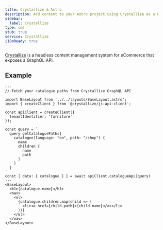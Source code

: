 ```yaml
---
title: Crystallize & Astro
description: Add content to your Astro project using Crystallize as a CMS
sidebar:
  label: Crystallize
type: cms
stub: true
service: Crystallize
i18nReady: true
---
```

[Crystallize](https://crystallize.com/) is a headless content management system for eCommerce that exposes a GraphQL API.
## Example

```astro title="src/pages/index.astro"
---
// Fetch your catalogue paths from Crystallize GraphQL API

import BaseLayout from '../../layouts/BaseLayout.astro';
import { createClient } from '@crystallize/js-api-client';

const apiClient = createClient({
  tenantIdentifier: 'furniture'
});

const query = `
  query getCataloguePaths{
    catalogue(language: "en", path: "/shop") {
      name
      children {
        name
        path
      }
    }
  }
`
const { data: { catalogue } } = await apiClient.catalogueApi(query)
---
<BaseLayout>
  <h1>{catalogue.name}</h1>
  <nav>
    <ul>
      {catalogue.children.map(child => (
        <li><a href={child.path}>{child.name}</a></li>
      ))}
    </ul>
  </nav>
</BaseLayout>
```
